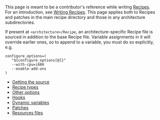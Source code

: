 This page is meant to be a contributor's reference while writing [[Recipe]]s.
For an introduction, see [[Writing Recipes]].
{{toclimit|limit=2}}
This page applies both to Recipes and patches in the main recipe directory and those in any architecture subdirectories.

If present at <tt>&lt;architecture&gt;/Recipe</tt>, an architecture-specific Recipe file is sourced in addition to the base Recipe file.  Variable assignments in it will override earlier ones, so to append to a variable, you must do so explicitly, e.g.
 configure_options=(
    "${configure_options[@]}"
    --with-cpu=i686
    --enable-add-ons
 )

* [[Getting the source]]
* [[Recipe types]]
* [[Other options]]
* [[Hooks]]
* [[Dynamic variables]]
* [[Patches]]
* [[Resources files]]
